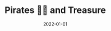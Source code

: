 ---
cover: "./pirates.png"
date: "2022-01-01"
title: "Pirates 🏴‍☠️ and Treasure"
defer: false
slug: "/pirates-treasure"
areas: 
   - .
---